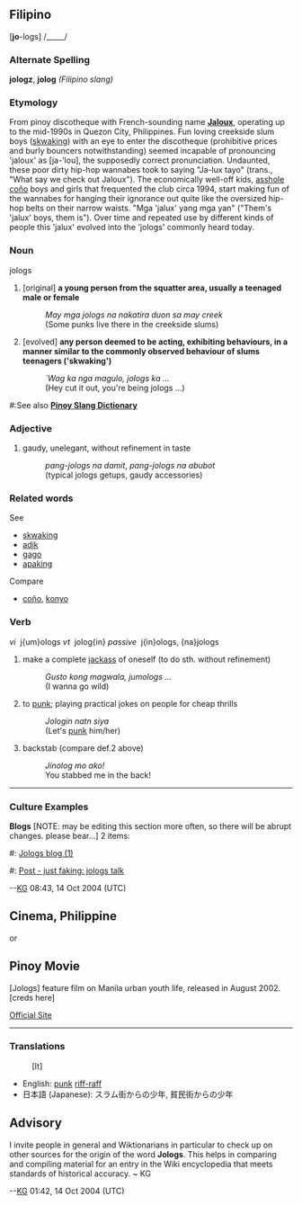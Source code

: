 ==Filipino==

['''jo'''-logs] /_____/


=== Alternate Spelling ===
'''jologz''', '''jolog'''  ''(Filipino slang)''

=== Etymology ===
From pinoy discotheque with French-sounding name '''[[Jaloux]]''', operating up to the mid-1990s in Quezon City, Philippines. Fun loving creekside slum boys ([[skwaking]]) with an eye to enter the discotheque (prohibitive prices and burly bouncers notwithstanding) seemed incapable of pronouncing 'jaloux' as [ja-'lou], the supposedly correct pronunciation. Undaunted, these poor dirty hip-hop wannabes took to saying "Ja-lux tayo" (trans., "What say we check out Jaloux"). The economically well-off kids, [[asshole]] [[coño]] boys and girls that frequented the club circa 1994, start making fun of the wannabes for hanging their ignorance out quite like the oversized hip-hop belts on their narrow waists. "Mga 'jalux' yang mga yan" <nowiki>("Them's 'jalux' boys, them is")</nowiki>. Over time and repeated use by different kinds of people this 'jalux' evolved into the 'jologs' commonly heard today.

=== Noun ===
jologs

# <nowiki>[original]</nowiki> '''a young person from the squatter area, usually a teenaged male or female''' 
#: ''May mga jologs na nakatira duon sa may creek'' 
#: (Some punks live there in the creekside slums)
# <nowiki>[evolved]</nowiki> '''any person deemed to be acting, exhibiting behaviours, in a manner similar to the commonly observed behaviour of slums teenagers <nowiki>('skwaking')</nowiki>'''
#: ''`Wag ka nga magulo, jologs ka ...'' 
#:(Hey cut it out, you're being jologs ...)

#:See also [http://www.klockworkx.com/copongcopong/?jologs '''Pinoy Slang Dictionary''']

=== Adjective ===
# gaudy, unelegant, without refinement in taste 
#: ''pang-jologs na damit'', ''pang-jologs na abubot''
#: (typical jologs getups, gaudy accessories)

=== Related words ===
See
* [[skwaking]]
* [[adik]]
* [[gago]]
* [[apaking]]
Compare
* [[coño]], [[konyo]]

=== Verb ===
''vi'' &nbsp;j{um}ologs
''vt'' &nbsp;jolog{in}
''passive'' &nbsp;j{in}ologs, {na}jologs 

# make a complete [[jackass]] of oneself (to do sth. without refinement)
#: ''Gusto kong magwala, jumologs ...''
#: (I wanna go wild)
# to [[punk]]; playing practical jokes on people for cheap thrills
#: ''Jologin natn siya''
#: (Let's [[punk]] him/her)
# backstab (compare def.2 above)
#: ''Jinolog mo ako!''
#: You stabbed me in the back!
----

=== Culture Examples ===

'''Blogs'''
<nowiki>[NOTE: may be editing this section more often, so there will be abrupt changes. please bear...]</nowiki>
2 items:
#: [http://kul2bme.blogspot.com/ Jologs blog (1)]
#: [http://mryosa.blogspot.com/2004/10/jologs-talk.html Post - <nowiki>just faking: jologs talk</nowiki>]

--[[User:Kg|KG]] 08:43, 14 Oct 2004 (UTC)

== Cinema, Philippine == or
== Pinoy Movie ==
[Jologs] feature film on Manila urban youth life, released in August 2002. <nowiki>[creds here]</nowiki>

[http://www.abs-cbn.com/starcinema/movies/jologs/jologs.htm Official Site]
----
=== Translations ===

:<nowiki>[It]</nowiki>
* English: [[punk]] [[riff-raff]]
* 日本語 (Japanese): スラム街からの少年, 貧民街からの少年

== Advisory ==
I invite people in general and Wiktionarians in particular to check up on other sources for the origin of the word '''Jologs'''. This helps in comparing and compiling material for an entry in the Wiki encyclopedia that meets standards of historical accuracy. ~ KG

--[[User:Kg|KG]] 01:42, 14 Oct 2004 (UTC)